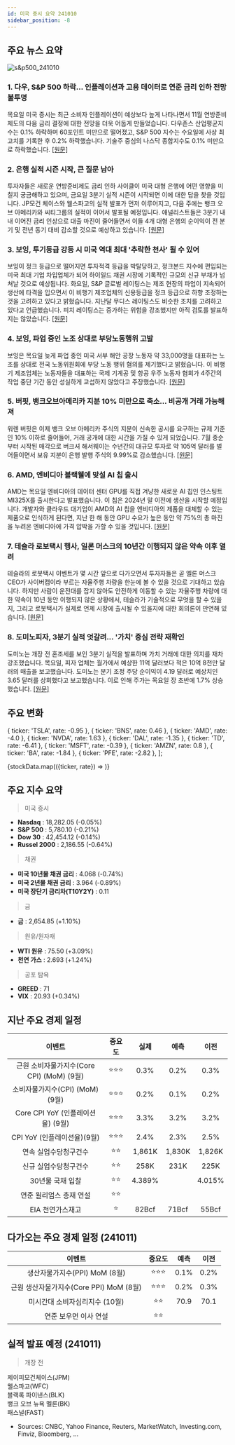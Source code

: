 ```yaml
---
id: 미국 증시 요약 241010
sidebar_position: -8
---
```


## 주요 뉴스 요약

![s&p500_241010](/map/241010.png)

### 1. **다우, S&P 500 하락... 인플레이션과 고용 데이터로 연준 금리 인하 전망 불투명**

목요일 미국 증시는 최근 소비자 인플레이션이 예상보다 높게 나타나면서 11월 연방준비제도의 다음 금리 결정에 대한 전망을 더욱 어둡게 만들었습니다. 다우존스 산업평균지수는 0.1% 하락하며 60포인트 미만으로 떨어졌고, S&P 500 지수는 수요일에 사상 최고치를 기록한 후 0.2% 하락했습니다. 기술주 중심의 나스닥 종합지수도 0.1% 미만으로 하락했습니다. [[원문]](https://finance.yahoo.com/news/live/stock-market-today-dow-sp-500-slip-as-inflation-jobs-data-cloud-fed-rate-cut-picture-161731639.html)

### 2. **은행 실적 시즌 시작, 큰 질문 남아**

투자자들은 새로운 연방준비제도 금리 인하 사이클이 미국 대형 은행에 어떤 영향을 미칠지 궁금해하고 있으며, 금요일 3분기 실적 시즌이 시작되면 이에 대한 답을 찾을 것입니다. JP모건 체이스와 웰스파고의 실적 발표가 먼저 이루어지고, 다음 주에는 뱅크 오브 아메리카와 씨티그룹의 실적이 이어서 발표될 예정입니다. 애널리스트들은 3분기 내내 이어진 금리 인상으로 대출 마진이 줄어들면서 이들 4개 대형 은행의 순이익이 전 분기 및 전년 동기 대비 감소할 것으로 예상하고 있습니다. [[원문]](https://finance.yahoo.com/news/the-big-question-hanging-over-banks-as-earnings-season-starts-080054257.html)

### 3. **보잉, 투기등급 강등 시 미국 역대 최대 '추락한 천사' 될 수 있어**

보잉이 정크 등급으로 떨어지면 투자적격 등급을 박탈당하고, 정크본드 지수에 편입되는 미국 최대 기업 차입업체가 되어 하이일드 채권 시장에 기록적인 규모의 신규 부채가 넘쳐날 것으로 예상됩니다. 화요일, S&P 글로벌 레이팅스는 제조 현장의 파업이 지속되어 생산에 타격을 입으면서 이 비행기 제조업체의 신용등급을 정크 등급으로 하향 조정하는 것을 고려하고 있다고 밝혔습니다. 지난달 무디스 레이팅스도 비슷한 조치를 고려하고 있다고 언급했습니다. 피치 레이팅스는 증가하는 위험을 강조했지만 아직 검토를 발표하지는 않았습니다. [[원문]](https://finance.yahoo.com/news/boeing-biggest-ever-us-fallen-172444217.html)

### 4. **보잉, 파업 중인 노조 상대로 부당노동행위 고발**

보잉은 목요일 늦게 파업 중인 미국 서부 해안 공장 노동자 약 33,000명을 대표하는 노조를 상대로 전국 노동위원회에 부당 노동 행위 혐의를 제기했다고 밝혔습니다. 이 비행기 제조업체는 노동자들을 대표하는 국제 기계공 및 항공 우주 노동자 협회가 4주간의 작업 중단 기간 동안 성실하게 교섭하지 않았다고 주장했습니다. [[원문]](https://finance.yahoo.com/news/boeing-files-unfair-labor-practice-022254897.html)

### 5. **버핏, 뱅크오브아메리카 지분 10% 미만으로 축소... 비공개 거래 가능해져**

워렌 버핏은 이제 뱅크 오브 아메리카 주식의 지분이 신속한 공시를 요구하는 규제 기준인 10% 이하로 줄어들어, 거래 공개에 대한 시간을 가질 수 있게 되었습니다. 7월 중순부터 시작된 매각으로 버크셔 해서웨이는 수년간의 대규모 투자로 약 105억 달러를 벌어들이면서 보유 지분이 은행 발행 주식의 9.99%로 감소했습니다. [[원문]](https://www.bloomberg.com/news/articles/2024-10-10/buffett-cuts-bofa-stake-below-10-letting-him-trade-in-secret?srnd=phx-markets)

### 6. **AMD, 엔비디아 블랙웰에 맞설 AI 칩 출시**

AMD는 목요일 엔비디아의 데이터 센터 GPU를 직접 겨냥한 새로운 AI 칩인 인스팅트 MI325X를 출시한다고 발표했습니다. 이 칩은 2024년 말 이전에 생산을 시작할 예정입니다. 개발자와 클라우드 대기업이 AMD의 AI 칩을 엔비디아의 제품을 대체할 수 있는 제품으로 인식하게 된다면, 지난 한 해 동안 GPU 수요가 높은 동안 약 75%의 총 마진을 누려온 엔비디아에 가격 압박을 가할 수 있을 것입니다. [[원문]](https://www.cnbc.com/2024/10/10/amd-launches-mi325x-ai-chip-to-rival-nvidias-blackwell-.html)

### 7. **테슬라 로보택시 행사, 일론 머스크의 10년간 이행되지 않은 약속 이후 열려**

테슬라의 로봇택시 이벤트가 몇 시간 앞으로 다가오면서 투자자들은 곧 엘론 머스크 CEO가 사이버캡이라 부르는 자율주행 차량을 한눈에 볼 수 있을 것으로 기대하고 있습니다. 하지만 사람이 운전대를 잡지 않아도 안전하게 이동할 수 있는 자율주행 차량에 대한 약속이 10년 동안 이행되지 않은 상황에서, 테슬라가 기술적으로 무엇을 할 수 있을지, 그리고 로봇택시가 실제로 언제 시장에 출시될 수 있을지에 대한 회의론이 만연해 있습니다. [[원문]](https://www.cnbc.com/2024/10/10/tesla-robotaxi-event-comes-after-years-of-elon-musks-missed-deadlines.html)

### 8. **도미노피자, 3분기 실적 엇갈려... '가치' 중심 전략 재확인**

도미노는 개장 전 혼조세를 보인 3분기 실적을 발표하며 가치 거래에 대한 의지를 재차 강조했습니다. 목요일, 피자 업체는 월가에서 예상한 11억 달러보다 적은 10억 8천만 달러의 매출을 보고했습니다. 도미노는 분기 조정 주당 순이익이 4.19 달러로 예상치인 3.65 달러를 상회했다고 보고했습니다. 이로 인해 주가는 목요일 장 초반에 1.7% 상승했습니다. [[원문]](https://finance.yahoo.com/news/dominos-reports-mixed-q3-results-reiterates-primary-focus-on-value-100525659.html)

## 주요 변화

  { ticker: 'TSLA', rate: -0.95 },
  { ticker: 'BNS', rate: 0.46 },
  { ticker: 'AMD', rate: -4.0 },
  { ticker: 'NVDA', rate: 1.63 },
  { ticker: 'DAL', rate: -1.35 },
  { ticker: 'TD', rate: -6.41 },
  { ticker: 'MSFT', rate: -0.39 },
  { ticker: 'AMZN', rate: 0.8 },
  { ticker: 'BA', rate: -1.84 },
  { ticker: 'PFE', rate: -2.82 },
];

{stockData.map(({ticker, rate}) => <StockCardMini key={ticker} ticker={ticker} rate={rate}></StockCardMini>)}

## 주요 지수 요약

> 미국 증시

- **Nasdaq** : 18,282.05 (-0.05%)
- **S&P 500** : 5,780.10 (-0.21%)
- **Dow 30** : 42,454.12 (-0.14%)
- **Russel 2000** : 2,186.55 (-0.64%)

> 채권

- **미국 10년물 채권 금리** : 4.068 (-0.74%)
- **미국 2년물 채권 금리** : 3.964 (-0.89%)
- **미국 장단기 금리차(T10Y2Y)** : 0.11

> 금

- **금** : 2,654.85 (+1.10%)

> 원유/원자재

- **WTI 원유** : 75.50 (+3.09%)
- **천연 가스** : 2.693 (+1.24%)

> 공포 탐욕

- **GREED** : 71
- **VIX** : 20.93 (+0.34%)

## 지난 주요 경제 일정

|                  이벤트                   | 중요도 |  실제  |  예측  |  이전  |
| :---------------------------------------: | :----: | :----: | :----: | :----: |
| 근원 소비자물가지수(Core CPI) (MoM) (9월) | ⭐⭐⭐ |  0.3%  |  0.2%  |  0.3%  |
|      소비자물가지수(CPI) (MoM) (9월)      | ⭐⭐⭐ |  0.2%  |  0.1%  |  0.2%  |
|     Core CPI YoY (인플레이션율) (9월)     | ⭐⭐⭐ |  3.3%  |  3.2%  |  3.2%  |
|        CPI YoY (인플레이션율)(9월)        | ⭐⭐⭐ |  2.4%  |  2.3%  |  2.5%  |
|           연속 실업수당청구건수           |  ⭐⭐  | 1,861K | 1,830K | 1,826K |
|           신규 실업수당청구건수           |  ⭐⭐  |  258K  |  231K  |  225K  |
|             30년물 국채 입찰              |  ⭐⭐  | 4.389% |        | 4.015% |
|          연준 윌리엄스 총재 연설          |  ⭐⭐  |        |        |        |
|             EIA 천연가스재고              |   ⭐   | 82Bcf  | 71Bcf  | 55Bcf  |

## 다가오는 주요 경제 일정 (241011)

|                 이벤트                  | 중요도 | 예측 | 이전 |
| :-------------------------------------: | :----: | :--: | :--: |
|      생산자물가지수(PPI) MoM (8월)      | ⭐⭐⭐ | 0.1% | 0.2% |
| 근원 생산자물가지수(Core PPI) MoM (8월) | ⭐⭐⭐ | 0.2% | 0.3% |
|     미시간대 소비자심리지수 (10월)      |  ⭐⭐  | 70.9 | 70.1 |
|          연준 보우먼 이사 연설          |  ⭐⭐  |      |      |

## 실적 발표 예정 (241011)

> 개장 전

제이피모건체이스(JPM)  
웰스파고(WFC)  
블랙록 파이낸스(BLK)  
뱅크 오브 뉴욕 멜론(BK)  
패스널(FAST)

- Sources: CNBC, Yahoo Finance, Reuters, MarketWatch, Investing.com, Finviz, Bloomberg, ...
